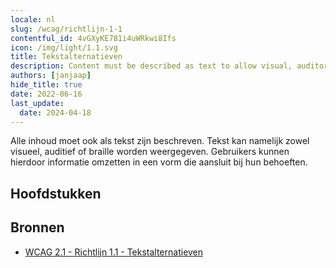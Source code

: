 ```yaml
---
locale: nl
slug: /wcag/richtlijn-1-1
contentful_id: 4vGXyKE781i4uWRkwi8Ifs
icon: /img/light/1.1.svg
title: Tekstalternatieven
description: Content must be described as text to allow visual, auditory and tactile presentation.
authors: [janjaap]
hide_title: true
date: 2022-06-16
last_update:
  date: 2024-04-18
---
```


<Hero
  title="Tekstalternatieven"
  imageSrc="/img/light/1.1.svg"
  alt="WCAG 1.1 - Logo"
  prefix="Richtlijn 1.1"
/>

Alle inhoud moet ook als tekst zijn beschreven. Tekst kan namelijk zowel visueel, auditief of braille worden weergegeven. Gebruikers kunnen hierdoor informatie omzetten in een vorm die aansluit bij hun behoeften.

## Hoofdstukken

<LinkList title="Hoofdstukken" isHighlighted={true}>
  <LinkListItem url="/nl/richtlijnen/wcag/succescriterium-1-1-1" title="Succescriterium 1.1.1 - Niet-tekstuele content" pageTitle="Niet-tekstuele content" shortDescription="Ensure that alternative text is available for all content without text." icon="/img/light/1.1.1.svg" iconAlt="WCAG 1.1.1 - Logo"/>
</LinkList>

## Bronnen

- [WCAG 2.1 - Richtlijn 1.1 - Tekstalternatieven](https://www.w3.org/Translations/WCAG21-nl/#tekstalternatieven)
